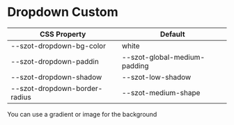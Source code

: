 
<Meta title="Components/Dropdown/Custom" />

# Dropdown Custom

| CSS Property                  | Default                      |
| ----------------------------- | ---------------------------- |
| --szot-dropdown-bg-color      | white                        |
| --szot-dropdown-paddin        | --szot-global-medium-padding |
| --szot-dropdown-shadow        | --szot-low-shadow            |
| --szot-dropdown-border-radius | --szot-medium-shape          |

<p>You can use a gradient or image for the background</p>

